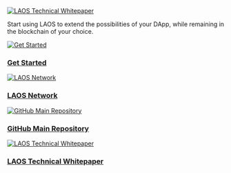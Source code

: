 <a href="https://github.com/freeverseio/laos">
  <img
    src="/img/introduction_header.avif"
    alt="LAOS Technical Whitepaper"
    style={{
      width: '100%',
      height: '250px',
      objectFit: 'cover',
      objectPosition: 'center',
      borderRadius: '8px',
      display: 'block',
    }}
  />
</a>

<p
  style={{
    textAlign: 'center',
  }}
>Start using LAOS to extend the possibilities of your DApp, while remaining in the blockchain of your choice.</p>

  <div
    style={{
      display: 'grid',
      gridTemplateColumns: 'repeat(2, 1fr)',
      gap: '1.5rem',
    }}
  >
    <div style={{ textAlign: 'center' }}>
      <a href="/learn/bridgeless-minting/introduction">
        <img
          src="/img/laos_ball.avif"
          alt="Get Started"
          style={{
            maxWidth: '100%',
            borderRadius: '8px',
          }}
        />
      </a>
      <h3>
        <a href="/learn/bridgeless-minting/introduction">Get Started</a>
      </h3>
    </div>

  <div style={{ textAlign: 'center' }}>
    <a href="https://laosnetwork.io/">
      <img
        src="/img/laos_token.avif"
        alt="LAOS Network"
        style={{
          maxWidth: '100%',
          borderRadius: '8px',
        }}
      />
    </a>
    <h3>
      <a href="https://laosnetwork.io/">LAOS Network</a>
    </h3>
  </div>

  <div style={{ textAlign: 'center' }}>
    <a href="https://github.com/freeverseio/laos">
      <img
        src="/img/laos_github.avif"
        alt="GitHub Main Repository"
        style={{
          maxWidth: '100%',
          borderRadius: '8px',
        }}
      />
    </a>
    <h3>
      <a href="https://github.com/freeverseio/laos">GitHub Main Repository</a>
    </h3>
  </div>

  <div style={{ textAlign: 'center' }}>
    <a href="https://github.com/freeverseio/laos-whitepaper/blob/main/laos.pdf">
      <img
        src="/img/laos_tokenomics.avif"
        alt="LAOS Technical Whitepaper"
        style={{
          maxWidth: '100%',
          borderRadius: '8px',
        }}
      />
    </a>
    <h3>
      <a href="https://github.com/freeverseio/laos-whitepaper/blob/main/laos.pdf">
        LAOS Technical Whitepaper
      </a>
    </h3>
  </div>
</div>
